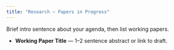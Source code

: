 ```yaml
---
title: "Research — Papers in Progress"
---
```


Brief intro sentence about your agenda, then list working papers.

-   **Working Paper Title** — 1–2 sentence abstract or link to draft.
